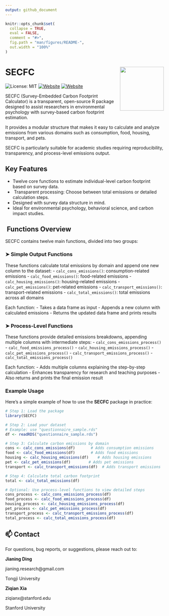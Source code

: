 ```yaml
---
output: github_document
---
```


<!-- README.md is generated from README.Rmd. Please edit that file -->

```r
knitr::opts_chunk$set(
  collapse = TRUE,
  eval = FALSE,
  comment = "#>",
  fig.path = "man/figures/README-",
  out.width = "100%"
)
```

# SECFC  <img src="source-files/logo.png" align="right" height="139" />
![License: MIT](https://img.shields.io/badge/License-MIT-yellow.svg)
[![Website](https://img.shields.io/badge/Website-Jianing_Ding-skyblue)](https://jianing-ding.netlify.app/)
[![Website](https://img.shields.io/badge/Website-Ziqian_Xia-red)](https://ziqian-xia.tech/)

<!-- badges: start -->
<!-- badges: end -->

SECFC (Survey-Embedded Carbon Footprint Calculator) is a transparent, open-source R package designed to assist researchers in environmental psychology with survey-based carbon footprint estimation.

It provides a modular structure that makes it easy to calculate and analyze emissions from various domains such as consumption, food, housing, transport, and pets.

SECFC is particularly suitable for academic studies requiring reproducibility, transparency, and process-level emissions output.

##  Key Features

-  Twelve core functions to estimate individual-level carbon footprint based on survey data.
- ️ Transparent processing: Choose between total emissions or detailed calculation steps.
-  Designed with survey data structure in mind.
-  Ideal for environmental psychology, behavioral science, and carbon impact studies.

## ️ Functions Overview

SECFC contains twelve main functions, divided into two groups:

### ➤ Simple Output Functions
These functions calculate total emissions by domain and append one new column to the dataset:
- `calc_cons_emissions()`: consumption-related emissions
- `calc_food_emissions()`: food-related emissions
- `calc_housing_emissions()`: housing-related emissions
- `calc_pet_emissions()`: pet-related emissions
- `calc_transport_emissions()`: transport-related emissions
- `calc_total_emissions()`: total emissions across all domains

Each function:
- Takes a data frame as input
- Appends a new column with calculated emissions
- Returns the updated data frame and prints results

### ➤ Process-Level Functions
These functions provide detailed emissions breakdowns, appending multiple columns with intermediate steps:
- `calc_cons_emissions_process()`
- `calc_food_emissions_process()`
- `calc_housing_emissions_process()`
- `calc_pet_emissions_process()`
- `calc_transport_emissions_process()`
- `calc_total_emissions_process()`

Each function:
- Adds multiple columns explaining the step-by-step calculation
- Enhances transparency for research and teaching purposes
- Also returns and prints the final emission result


### Example Usage
Here’s a simple example of how to use the **SECFC** package in practice:
```r
# Step 1: Load the package
library(SECFC)

# Step 2: Load your dataset
# Example: use "questionnaire_sample.rds"
df <- readRDS("questionnaire_sample.rds")

# Step 3: Calculate carbon emissions by domain
cons <- calc_cons_emissions(df)       # Adds consumption emissions
food <- calc_food_emissions(df)       # Adds food emissions
housing <- calc_housing_emissions(df)    # Adds housing emissions
pet <- calc_pet_emissions(df)        # Adds pet emissions
transport <- calc_transport_emissions(df)  # Adds transport emissions

# Step 4: Calculate total carbon footprint
total <- calc_total_emissions(df)

# Optional: Use process-level functions to view detailed steps
cons_process <- calc_cons_emissions_process(df)
food_process <- calc_food_emissions_process(df)
housing_process <- calc_housing_emissions_process(df)
pet_process <- calc_pet_emissions_process(df)
transport_process <- calc_transport_emissions_process(df)
total_process <- calc_total_emissions_process(df)
```


## 📫 Contact  

For questions, bug reports, or suggestions, please reach out to:

**Jianing Ding**

jianing.research@gmail.com

Tongji University

**Ziqian Xia**

ziqianx@stanford.edu

Stanford University